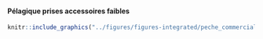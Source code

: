 #### Pélagique prises accessoires faibles {-}


<!-- -------------------------------------------------- -->
<!-- **Figure** : -->

<!-- <figure>
  <img src="../figures/figures-integrated/peche_commerciale-PLB.png">
  <figcaption>Fig.1 - Trulli, Puglia, Italy.</figcaption>
</figure> -->

```r
knitr::include_graphics("../figures/figures-integrated/peche_commerciale-PLB.png")
```

<br>
